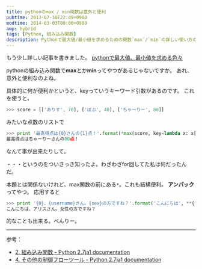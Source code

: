 ```yaml
---
title: pythonのmax / min関数は意外と便利
pubtime: 2013-07-30T22:49+0900
modtime: 2014-03-03T00:00+0900
amp: hybrid
tags: [Python, 組み込み関数]
description: Pythonで最大値/最小値を求めるための関数`max`/`min`の詳しい使い方の説明です。
---
```


<PS date="2014-03-03">

もう少し詳しい記事を書きました。
[pythonで最大値、最小値を求める色々](/blog/2014/03/python-max-min)

</PS>

pythonの組み込み関数で**max**とか**min**ってやつがあるじゃないですか。
あれ、意外と便利なのよね。

具体的に何が便利かというと、keyっていうキーワード引数があるのです。
これを使うと、

``` python
>>> score = [['ありす', 70], ['ぼぶ', 40], ['ちゃーりー', 80]]
```
みたいな点数のリストで

``` python
>>> print '最高得点は{0}さんの{1}点！'.format(*max(score, key=lambda x: x[1]))
最高得点はちゃーりーさんの80点！
```
なんて事が出来たりして。

・・・というのをついさっき知ったよ。わざわざfor回してた私は何だったんだ。

本題とは関係ないけれど、max関数の前にある`*`。これも結構便利。
**アンパック**ってやつ。
応用すると
``` python
>>> print '{0}、{username}さん。{sex}の方ですね？'.format('こんにちは', **{'username':'アリス', 'sex':'女性'})
こんにちは、アリスさん。女性の方ですね？
```
的なことも出来る。べんりー。

---

参考：
- [2. 組み込み関数 - Python 2.7ja1 documentation](http://docs.python.jp/2/library/functions.html#max)
- [4. その他の制御フローツール - Python 2.7ja1 documentation](http://docs.python.jp/2/tutorial/controlflow.html#tut-unpacking-arguments)
